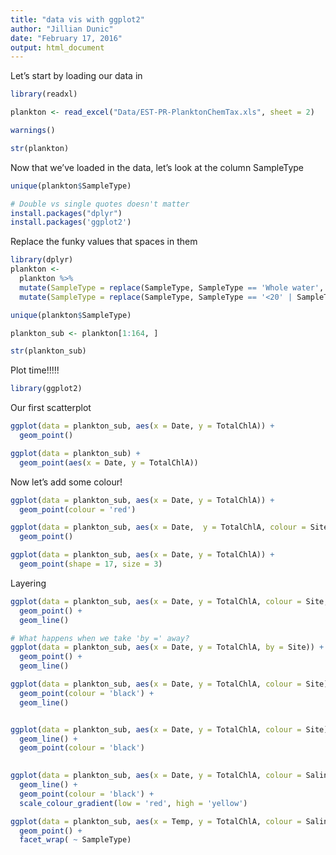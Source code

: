 ```yaml
---
title: "data vis with ggplot2"
author: "Jillian Dunic"
date: "February 17, 2016"
output: html_document
---
```


Let's start by loading our data in

```r
library(readxl)

plankton <- read_excel("Data/EST-PR-PlanktonChemTax.xls", sheet = 2)

warnings()

str(plankton)
```

Now that we've loaded in the data, let's look at the column SampleType

```r
unique(plankton$SampleType)
```


```r
# Double vs single quotes doesn't matter
install.packages("dplyr")
install.packages('ggplot2')
```

Replace the funky values that spaces in them

```r
library(dplyr)
plankton <- 
  plankton %>% 
  mutate(SampleType = replace(SampleType, SampleType == 'Whole water', 'Wholewater')) %>% 
  mutate(SampleType = replace(SampleType, SampleType == '<20' | SampleType == "< 20 um", "<20um"))

unique(plankton$SampleType)
```

```r
plankton_sub <- plankton[1:164, ]

str(plankton_sub)
```

Plot time!!!!!

```r
library(ggplot2)
```

Our first scatterplot

```r
ggplot(data = plankton_sub, aes(x = Date, y = TotalChlA)) +
  geom_point()

ggplot(data = plankton_sub) +
  geom_point(aes(x = Date, y = TotalChlA))

```

Now let's add some colour!
```r
ggplot(data = plankton_sub, aes(x = Date, y = TotalChlA)) +
  geom_point(colour = 'red')

ggplot(data = plankton_sub, aes(x = Date,  y = TotalChlA, colour = Site)) +
  geom_point()
```

```r
ggplot(data = plankton_sub, aes(x = Date, y = TotalChlA)) +
  geom_point(shape = 17, size = 3)
```

Layering

```r
ggplot(data = plankton_sub, aes(x = Date, y = TotalChlA, colour = Site, by = Site)) + 
  geom_point() +
  geom_line()

# What happens when we take 'by =' away?
ggplot(data = plankton_sub, aes(x = Date, y = TotalChlA, by = Site)) + 
  geom_point() +
  geom_line()

ggplot(data = plankton_sub, aes(x = Date, y = TotalChlA, colour = Site)) + 
  geom_point(colour = 'black') +
  geom_line()


ggplot(data = plankton_sub, aes(x = Date, y = TotalChlA, colour = Site)) + 
  geom_line() +
  geom_point(colour = 'black')
  
```

```r
ggplot(data = plankton_sub, aes(x = Date, y = TotalChlA, colour = Salinity, by = Site)) + 
  geom_line() +
  geom_point(colour = 'black') +
  scale_colour_gradient(low = 'red', high = 'yellow')

```

```r
ggplot(data = plankton_sub, aes(x = Temp, y = TotalChlA, colour = Salinity)) +
  geom_point() +
  facet_wrap( ~ SampleType)

```



